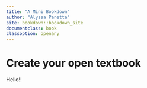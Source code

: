 ```yaml
---
title: "A Mini Bookdown"
author: "Alyssa Panetta"
site: bookdown::bookdown_site
documentclass: book
classoption: openany
---
```


# Create your open textbook

Hello!!
